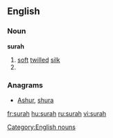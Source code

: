 ==English==

===Noun===
'''surah'''

# [[soft]] [[twill]]ed [[silk]]
# {{alternative spelling of|sura}}

===Anagrams===
* [[Ashur#English|Ashur]], [[shura#English|shura]]

[[Category:English nouns]]

[[fr:surah]]
[[hu:surah]]
[[ru:surah]]
[[vi:surah]]